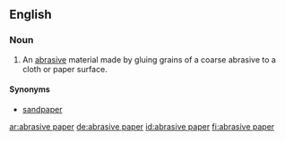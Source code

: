 ==English==

===Noun===
{{en-noun|-}}

# An [[abrasive]] material made by gluing grains of a coarse abrasive to a cloth or paper surface.

====Synonyms====
*[[sandpaper]]

[[ar:abrasive paper]]
[[de:abrasive paper]]
[[id:abrasive paper]]
[[fi:abrasive paper]]